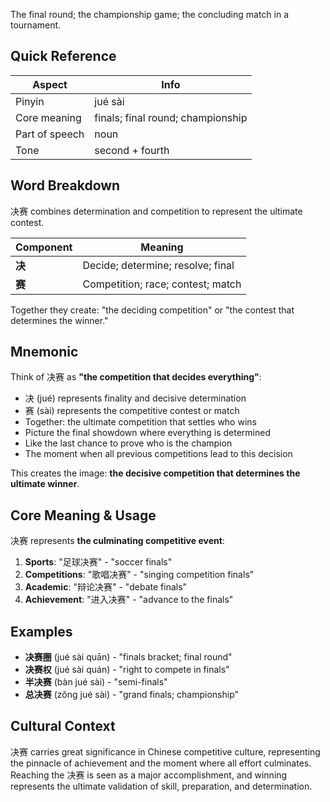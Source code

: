 The final round; the championship game; the concluding match in a tournament.

## Quick Reference

| Aspect         | Info                                 |
| -------------- | ------------------------------------ |
| Pinyin         | jué sài                              |
| Core meaning   | finals; final round; championship    |
| Part of speech | noun                                 |
| Tone           | second + fourth                      |

## Word Breakdown

决赛 combines determination and competition to represent the ultimate contest.

| Component | Meaning                              |
| --------- | ------------------------------------ |
| **决**    | Decide; determine; resolve; final     |
| **赛**    | Competition; race; contest; match     |

Together they create: "the deciding competition" or "the contest that determines the winner."

## Mnemonic

Think of 决赛 as **"the competition that decides everything"**:

- 决 (jué) represents finality and decisive determination
- 赛 (sài) represents the competitive contest or match
- Together: the ultimate competition that settles who wins
- Picture the final showdown where everything is determined
- Like the last chance to prove who is the champion
- The moment when all previous competitions lead to this decision

This creates the image: **the decisive competition that determines the ultimate winner**.

## Core Meaning & Usage

决赛 represents **the culminating competitive event**:

1. **Sports**: "足球决赛" - "soccer finals"
2. **Competitions**: "歌唱决赛" - "singing competition finals"
3. **Academic**: "辩论决赛" - "debate finals"
4. **Achievement**: "进入决赛" - "advance to the finals"

## Examples

- **决赛圈** (jué sài quān) - "finals bracket; final round"
- **决赛权** (jué sài quán) - "right to compete in finals"
- **半决赛** (bàn jué sài) - "semi-finals"
- **总决赛** (zǒng jué sài) - "grand finals; championship"

## Cultural Context

决赛 carries great significance in Chinese competitive culture, representing the pinnacle of achievement and the moment where all effort culminates. Reaching the 决赛 is seen as a major accomplishment, and winning represents the ultimate validation of skill, preparation, and determination.
